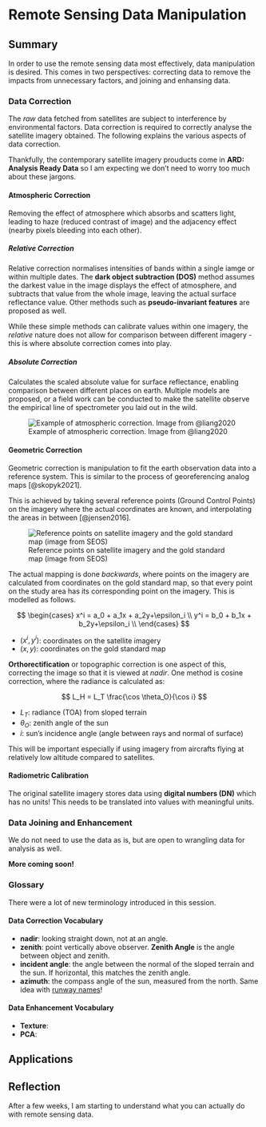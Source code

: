 # Remote Sensing Data Manipulation

## Summary

In order to use the remote sensing data most effectively, data manipulation is desired. This comes in two perspectives: correcting data to remove the impacts from unnecessary factors, and joining and enhansing data.

### Data Correction

The *raw* data fetched from satellites are subject to interference by environmental factors. Data correction is required to correctly analyse the satellite imagery obtained. The following explains the various aspects of data correction.

Thankfully, the contemporary satellite imagery prouducts come in **ARD: Analysis Ready Data** so I am expecting we don't need to worry too much about these jargons.

#### Atmospheric Correction {.unnumbered}

Removing the effect of atmosphere which absorbs and scatters light, leading to haze (reduced contrast of image) and the adjacency effect (nearby pixels bleeding into each other).

##### Relative Correction {.unnumbered}

Relative correction normalises intensities of bands within a single iamge or within multiple dates. The **dark object subtraction (DOS)** method assumes the darkest value in the image displays the effect of atmosphere, and subtracts that value from the whole image, leaving the actual surface reflectance value. Other methods such as **pseudo-invariant features** are proposed as well.

While these simple methods can calibrate values within one imagery, the *relative* nature does not allow for comparison between different imagery - this is where absolute correction comes into play.

##### Absolute Correction {.unnumbered}

Calculates the scaled absolute value for surface reflectance, enabling comparison between different places on earth. Multiple models are proposed, or a field work can be conducted to make the satellite observe the empirical line of spectrometer you laid out in the wild.

![Example of atmospheric correction. Image from @liang2020](https://ars.els-cdn.com/content/image/3-s2.0-B9780128158265000040-f04-09-9780128158265.jpg)

#### Geometric Correction {.unnumbered}

Geometric correction is manipulation to fit the earth observation data into a reference system. This is similar to the process of georeferencing analog maps [@skopyk2021].

This is achieved by taking several reference points (Ground Control Points) on the imagery where the actual coordinates are known, and interpolating the areas in between [@jensen2016].

![Reference points on satellite imagery and the gold standard map (image from SEOS)](https://seos-project.eu/remotesensing/images/georeferenzieren.jpg)

The actual mapping is done *backwards*, where points on the imagery are calculated from coordinates on the gold standard map, so that every point on the study area has its corresponding point on the imagery. This is modelled as follows.

$$
\begin{cases}
x^i = a_0 + a_1x + a_2y+\epsilon_i \\
y^i = b_0 + b_1x + b_2y+\epsilon_i \\
\end{cases}
$$

-   $(x^i, y^i)$: coordinates on the satellite imagery
-   $(x, y)$: coordinates on the gold standard map

**Orthorectification** or topographic correction is one aspect of this, correcting the image so that it is viewed at *nadir*. One method is cosine correction, where the radiance is calculated as:

$$
L_H = L_T \frac{\cos \theta_O}{\cos i}
$$

-   $L_T$: radiance (TOA) from sloped terrain
-   $\theta_O$: zenith angle of the sun
-   $i$: sun's incidence angle (angle between rays and normal of surface)

This will be important especially if using imagery from aircrafts flying at relatively low altitude compared to satellites.

#### Radiometric Calibration {.unnumbered}

The original satellite imagery stores data using **digital numbers (DN)** which has no units! This needs to be translated into values with meaningful units.

### Data Joining and Enhancement

We do not need to use the data as is, but are open to wrangling data for analysis as well.

**More coming soon!**

### Glossary

There were a lot of new terminology introduced in this session.

#### Data Correction Vocabulary

-   **nadir**: looking straight down, not at an angle.
-   **zenith**: point vertically above observer. **Zenith Angle** is the angle between object and zenith.
-   **incident angle**: the angle between the normal of the sloped terrain and the sun. If horizontal, this matches the zenith angle.
-   **azimuth**: the compass angle of the sun, measured from the north. Same idea with [runway names](https://en.wikipedia.org/wiki/Runway#Naming)!

#### Data Enhancement Vocabulary

-   **Texture**:
-   **PCA**:

## Applications

## Reflection

After a few weeks, I am starting to understand what you can actually do with remote sensing data.
